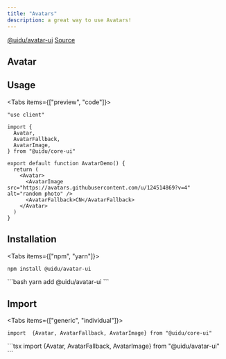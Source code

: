 ```yaml
---
title: "Avatars"
description: a great way to use Avatars!
---
```



<div className="flex items-center">
<a className="mr-4 " href="https://www.npmjs.com/package/@uidu/avatar-ui" target="_blank">@uidu/avatar-ui</a>
<a className="mx-4"  href="https://github.com/uidu-org/Guidu-native/tree/main/packages/web/components/core/avatar" target="_blank">Source</a>
</div>

## Avatar

<AvatarDemo />

## Usage 

<Tabs items={["preview", "code"]}>

<Tab value="preview">

<div style={{height : 300, display  :"grid", placeItems : "center"}}>
<AvatarDemo />
</div>

</Tab>

<Tab value="code">

```tsx
"use client"

import {
  Avatar,
  AvatarFallback,
  AvatarImage,
} from "@uidu/core-ui"

export default function AvatarDemo() {
  return (
    <Avatar>
      <AvatarImage src="https://avatars.githubusercontent.com/u/124514869?v=4" alt="random photo" />
      <AvatarFallback>CN</AvatarFallback>
    </Avatar>
  )
}
``` 
</Tab>

</Tabs>

## Installation

<Tabs items={["npm", "yarn"]}>
<Tab value="npm">
```bash
npm install @uidu/avatar-ui
```
</Tab>
<Tab value="yarn">
```bash
yarn add @uidu/avatar-ui
```
</Tab>

</Tabs>

## Import

<Tabs items={["generic", "individual"]}>
<Tab value="generic">
```tsx
import  {Avatar, AvatarFallback, AvatarImage} from "@uidu/core-ui"
```
</Tab>
<Tab value="individual">
```tsx 
import {Avatar, AvatarFallback, AvatarImage} from "@uidu/avatar-ui"
```
</Tab>
</Tabs>